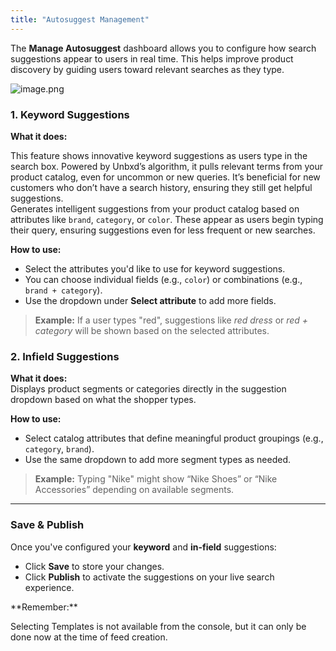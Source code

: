 ```yaml
---
title: "Autosuggest Management"
---
```


The **Manage Autosuggest** dashboard allows you to configure how search suggestions appear to users in real time. This helps improve product discovery by guiding users toward relevant searches as they type.

![image.png](/images/image.png)

### 1. Keyword Suggestions

**What it does:**

This feature shows innovative keyword suggestions as users type in the search box. Powered by Unbxd’s algorithm, it pulls relevant terms from your product catalog, even for uncommon or new queries. It’s beneficial for new customers who don’t have a search history, ensuring they still get helpful suggestions.\
Generates intelligent suggestions from your product catalog based on attributes like `brand`, `category`, or `color`. These appear as users begin typing their query, ensuring suggestions even for less frequent or new searches.

**How to use:**

- Select the attributes you'd like to use for keyword suggestions.
- You can choose individual fields (e.g., `color`) or combinations (e.g., `brand + category`).
- Use the dropdown under **Select attribute** to add more fields.

> **Example:** If a user types "red", suggestions like _red dress_ or _red \+ category_ will be shown based on the selected attributes.

### 2. Infield Suggestions

**What it does:**\
Displays product segments or categories directly in the suggestion dropdown based on what the shopper types.

**How to use:**

- Select catalog attributes that define meaningful product groupings (e.g., `category`, `brand`).
- Use the same dropdown to add more segment types as needed.

> **Example:** Typing "Nike" might show “Nike Shoes” or “Nike Accessories” depending on available segments.

---

### Save & Publish

Once you've configured your **keyword** and **in-field** suggestions:

- Click **Save** to store your changes.
- Click **Publish** to activate the suggestions on your live search experience.

<Info>
  **Remember:**

  Selecting Templates is not available from the console, but it can only be done now at the time of feed creation.
</Info>